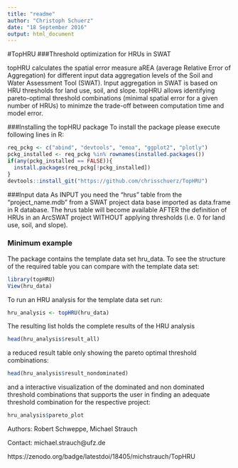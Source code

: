 ```yaml
---
title: "readme"
author: "Christoph Schuerz"
date: "18 September 2016"
output: html_document
---
```


#TopHRU
###Threshold optimization for HRUs in SWAT

topHRU calculates the spatial error measure aREA (average Relative Error of Aggregation) for different input data aggregation levels of the Soil and Water Assessment Tool (SWAT). Input aggregation in SWAT is based on HRU thresholds for land use, soil, and slope. topHRU allows identifying pareto-optimal threshold combinations (minimal spatial error for a given number of HRUs) to minimze the trade-off between computation time and model error.

###Installing the topHRU package
To install the package please execute following lines in R:

```r
req_pckg <- c("abind", "devtools", "emoa", "ggplot2", "plotly")
pckg_installed <- req_pckg %in% rownames(installed.packages())
if(any(pckg_installed == FALSE)){
  install.packages(req_pckg[!pckg_installed])
}
devtools::install_git("https://github.com/chrisschuerz/TopHRU")
```

###Input data
As INPUT you need the "hrus" table from the "project_name.mdb" from a SWAT project data base imported as data.frame in R database. The hrus table will become available AFTER the definition of HRUs in an ArcSWAT project WITHOUT applying thresholds 
(i.e. 0 for land use, soil, and slope).

### Minimum example
The package contains the template data set hru_data. 
To see the structure of the required table you can compare with the template data set:
```r
library(topHRU)
View(hru_data)
```


To run an HRU analysis for the template data set run:
```r
hru_analysis <- topHRU(hru_data)
```

The resulting list holds the complete results of the HRU analysis
```r
head(hru_analysis$result_all)
```

a reduced result table only showing the pareto optimal threshold combinations:
```r
head(hru_analysis$result_nondominated)
```

and a interactive visualization of the dominated and non dominated threshold combinations that supports the user in finding an adequate threshold combination for the respective project:
```r
hru_analysis$pareto_plot
```


Authors: Robert Schweppe, Michael Strauch

Contact: michael.strauch@ufz.de

https://zenodo.org/badge/latestdoi/18405/michstrauch/TopHRU
